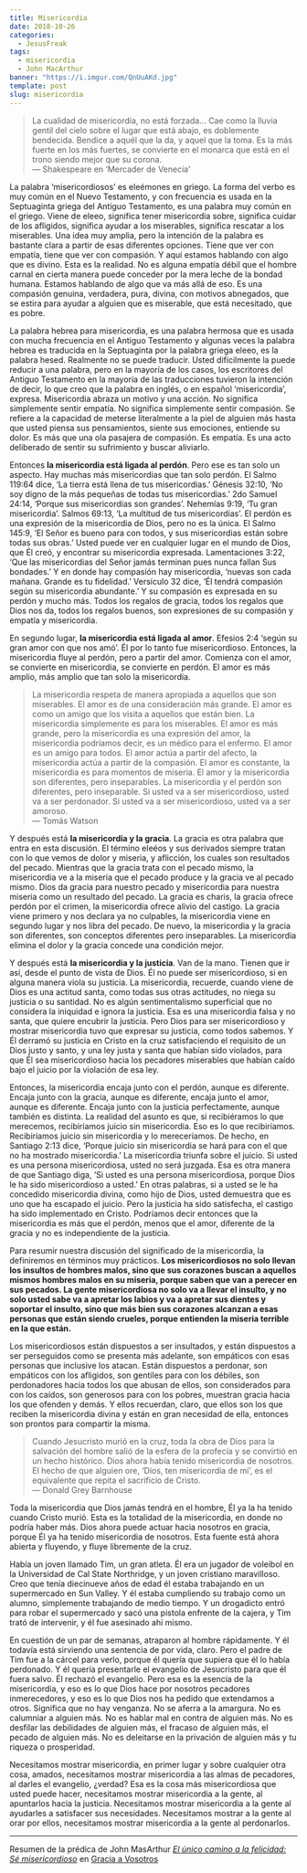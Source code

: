 ```yaml
---
title: Misericordia
date: 2018-10-26
categories:
  - JesusFreak
tags:
  - misericordia
  - John MacArthur
banner: "https://i.imgur.com/QnUuAKd.jpg"
template: post
slug: misericordia
---
```


> La cualidad de misericordia, no está forzada... Cae como la lluvia gentil del cielo sobre el lugar que está abajo, es doblemente bendecida. Bendice a aquél que la da, y aquel que la toma. Es la más fuerte en los más fuertes, se convierte en el monarca que está en el trono siendo mejor que su corona.<br />
> — Shakespeare en ‘Mercader de Venecia’

La palabra ‘misericordiosos’ es eleémones en griego. La forma del verbo es muy común en el Nuevo Testamento, y con frecuencia es usada en la Septuaginta griega del Antiguo Testamento, es una palabra muy común en el griego. Viene de eleeo, significa tener misericordia sobre, significa cuidar de los afligidos, significa ayudar a los miserables, significa rescatar a los miserables. Una idea muy amplia, pero la intención de la palabra es bastante clara a partir de esas diferentes opciones. Tiene que ver con empatía, tiene que ver con compasión. Y aquí estamos hablando con algo que es divino. Esta es la realidad. No es alguna empatía débil que el hombre carnal en cierta manera puede conceder por la mera leche de la bondad humana. Estamos hablando de algo que va más allá de eso. Es una compasión genuina, verdadera, pura, divina, con motivos abnegados, que se estira para ayudar a alguien que es miserable, que está necesitado, que es pobre.

La palabra hebrea para misericordia, es una palabra hermosa que es usada con mucha frecuencia en el Antiguo Testamento y algunas veces la palabra hebrea es traducida en la Septuaginta por la palabra griega eleeo, es la palabra hesed. Realmente no se puede traducir. Usted difícilmente la puede reducir a una palabra, pero en la mayoría de los casos, los escritores del Antiguo Testamento en la mayoría de las traducciones tuvieron la intención de decir, lo que creo que la palabra en inglés, o en español ‘misericordia’, expresa. Misericordia abraza un motivo y una acción. No significa simplemente sentir empatía. No significa simplemente sentir compasión. Se refiere a la capacidad de meterse literalmente a la piel de alguien más hasta que usted piensa sus pensamientos, siente sus emociones, entiende su dolor. Es más que una ola pasajera de compasión. Es empatía. Es una acto deliberado de sentir su sufrimiento y buscar aliviarlo.

Entonces **la misericordia está ligada al perdón**. Pero ese es tan solo un aspecto. Hay muchas más misericordias que tan solo perdón. El Salmo 119:64 dice, ‘La tierra está llena de tus misericordias.’ Génesis 32:10, ‘No soy digno de la más pequeñas de todas tus misericordias.’ 2do Samuel 24:14, ‘Porque sus misericordias son grandes’. Nehemías 9:19, ‘Tu gran misericordia’. Salmos 69:13, ‘La multitud de tus misericordias’. El perdón es una expresión de la misericordia de Dios, pero no es la única. El Salmo 145:9, ‘El Señor es bueno para con todos, y sus misericordias están sobre todas sus obras.’ Usted puede ver en cualquier lugar en el mundo de Dios, que Él creó, y encontrar su misericordia expresada. Lamentaciones 3:22, ‘Que las misericordias del Señor jamás terminan pues nunca fallan Sus bondades.’ Y en donde hay compasión hay misericordia, ‘nuevas son cada mañana. Grande es tu fidelidad.’ Versículo 32 dice, ‘Él tendrá compasión según su misericordia abundante.’ Y su compasión es expresada en su perdón y mucho más. Todos los regalos de gracia, todos los regalos que Dios nos da, todos los regalos buenos, son expresiones de su compasión y empatía y misericordia.

En segundo lugar, **la misericordia está ligada al amor**. Efesios 2:4 ‘según su gran amor con que nos amó’. Él por lo tanto fue misericordioso. Entonces, la misericordia fluye al perdón, pero a partir del amor. Comienza con el amor, se convierte en misericordia, se convierte en perdón. El amor es más amplio, más amplio que tan solo la misericordia.

> La misericordia respeta de manera apropiada a aquellos que son miserables. El amor es de una consideración más grande. El amor es como un amigo que los visita a aquellos que están bien. La misericordia simplemente es para los miserables. El amor es más grande, pero la misericordia es una expresión del amor, la misericordia podríamos decir, es un médico para el enfermo. El amor es un amigo para todos. El amor actúa a partir del afecto, la misericordia actúa a partir de la compasión. El amor es constante, la misericordia es para momentos de miseria. El amor y la misericordia son diferentes, pero inseparables. La misericordia y el perdón son diferentes, pero inseparable. Si usted va a ser misericordioso, usted va a ser perdonador. Si usted va a ser misericordioso, usted va a ser amoroso.<br />
> — Tomás Watson

Y después está **la misericordia y la gracia**. La gracia es otra palabra que entra en esta discusión. El término eleéos y sus derivados siempre tratan con lo que vemos de dolor y miseria, y aflicción, los cuales son resultados del pecado. Mientras que la gracia trata con el pecado mismo, la misericordia ve a la miseria que el pecado produce y la gracia ve al pecado mismo. Dios da gracia para nuestro pecado y misericordia para nuestra miseria como un resultado del pecado. La gracia es charis, la gracia ofrece perdón por el crimen, la misericordia ofrece alivio del castigo. La gracia viene primero y nos declara ya no culpables, la misericordia viene en segundo lugar y nos libra del pecado. De nuevo, la misericordia y la gracia son diferentes, son conceptos diferentes pero inseparables. La misericordia elimina el dolor y la gracia concede una condición mejor.

Y después está **la misericordia y la justicia**. Van de la mano. Tienen que ir así, desde el punto de vista de Dios. Él no puede ser misericordioso, si en alguna manera viola su justicia. La misericordia, recuerde, cuando viene de Dios es una actitud santa, como todas sus otras actitudes, no niega su justicia o su santidad. No es algún sentimentalismo superficial que no considera la iniquidad e ignora la justicia. Esa es una misericordia falsa y no santa, que quiere encubrir la justicia. Pero Dios para ser misericordioso y mostrar misericordia tuvo que expresar su justicia, como todos sabemos. Y Él derramó su justicia en Cristo en la cruz satisfaciendo el requisito de un Dios justo y santo, y una ley justa y santa que habían sido violados, para que Él sea misericordioso hacia los pecadores miserables que habían caído bajo el juicio por la violación de esa ley.

Entonces, la misericordia encaja junto con el perdón, aunque es diferente. Encaja junto con la gracia, aunque es diferente, encaja junto el amor, aunque es diferente. Encaja junto con la justicia perfectamente, aunque también es distinta. La realidad del asunto es que, si recibiéramos lo que merecemos, recibiríamos juicio sin misericordia. Eso es lo que recibiríamos. Recibiríamos juicio sin misericordia y lo mereceríamos. De hecho, en Santiago 2:13 dice, ‘Porque juicio sin misericordia se hará para con el que no ha mostrado misericordia.’ La misericordia triunfa sobre el juicio. Si usted es una persona misericordiosa, usted no será juzgada. Esa es otra manera de que Santiago diga, ‘Si usted es una persona misericordiosa, porque Dios le ha sido misericordioso a usted.’ En otras palabras, si a usted se le ha concedido misericordia divina, como hijo de Dios, usted demuestra que es uno que ha escapado el juicio. Pero la justicia ha sido satisfecha, el castigo ha sido implementado en Cristo. Podríamos decir entonces que la misericordia es más que el perdón, menos que el amor, diferente de la gracia y no es independiente de la justicia.

Para resumir nuestra discusión del significado de la misericordia, la definiremos en términos muy prácticos. **Los misericordiosos no solo llevan los insultos de hombres malos, sino que sus corazones buscan a aquellos mismos hombres malos en su miseria, porque saben que van a perecer en sus pecados. La gente misericordiosa no solo va a llevar el insulto, y no solo usted sabe va a apretar los labios y va a apretar sus dientes y soportar el insulto, sino que más bien sus corazones alcanzan a esas personas que están siendo crueles, porque entienden la miseria terrible en la que están.**

Los misericordiosos están dispuestos a ser insultados, y están dispuestos a ser perseguidos como se presenta más adelante, son empáticos con esas personas que inclusive los atacan. Están dispuestos a perdonar, son empáticos con los afligidos, son gentiles para con los débiles, son perdonadores hacia todos los que abusan de ellos, son considerados para con los caídos, son generosos para con los pobres, muestran gracia hacia los que ofenden y demás. Y ellos recuerdan, claro, que ellos son los que reciben la misericordia divina y están en gran necesidad de ella, entonces son prontos para compartir la misma.

> Cuando Jesucristo murió en la cruz, toda la obra de Dios para la salvación del hombre salió de la esfera de la profecía y se convirtió en un hecho histórico. Dios ahora había tenido misericordia de nosotros. El hecho de que alguien ore, ‘Dios, ten misericordia de mí’, es el equivalente que repita el sacrificio de Cristo.<br />
> — Donald Grey Barnhouse

Toda la misericordia que Dios jamás tendrá en el hombre, Él ya la ha tenido cuando Cristo murió. Esta es la totalidad de la misericordia, en donde no podría haber más. Dios ahora puede actuar hacia nosotros en gracia, porque Él ya ha tenido misericordia de nosotros. Esta fuente está ahora abierta y fluyendo, y fluye libremente de la cruz.

Había un joven llamado Tim, un gran atleta. Él era un jugador de voleibol en la Universidad de Cal State Northridge, y un joven cristiano maravilloso. Creo que tenía diecinueve años de edad él estaba trabajando en un supermercado en Sun Valley. Y él estaba cumpliendo su trabajo como un alumno, simplemente trabajando de medio tiempo. Y un drogadicto entró para robar el supermercado y sacó una pistola enfrente de la cajera, y Tim trató de intervenir, y él fue asesinado ahí mismo.

En cuestión de un par de semanas, atraparon al hombre rápidamente. Y él todavía está sirviendo una sentencia de por vida, claro. Pero el padre de Tim fue a la cárcel para verlo, porque él quería que supiera que él lo había perdonado. Y él quería presentarle el evangelio de Jesucristo para que él fuera salvo. Él rechazó el evangelio. Pero esa es la esencia de la misericordia, y eso es lo que Dios hace por nosotros pecadores inmerecedores, y eso es lo que Dios nos ha pedido que extendamos a otros. Significa que no hay venganza. No se aferra a la amargura. No es calumniar a alguien más. No es hablar mal en contra de alguien más. No es desfilar las debilidades de alguien más, el fracaso de alguien más, el pecado de alguien más. No es deleitarse en la privación de alguien más y tu riqueza o prosperidad.

Necesitamos mostrar misericordia, en primer lugar y sobre cualquier otra cosa, amados, necesitamos mostrar misericordia a las almas de pecadores, al darles el evangelio, ¿verdad? Esa es la cosa más misericordiosa que usted puede hacer, necesitamos mostrar misericordia a la gente, al apuntarlos hacia la justicia. Necesitamos mostrar misericordia a la gente al ayudarles a satisfacer sus necesidades. Necesitamos mostrar a la gente al orar por ellos, necesitamos mostrar misericordia a la gente al perdonarlos.

---

Resumen de la prédica de John MasArthur _[El único camino a la felicidad: Sé misericordioso](https://www.gracia.org/library/sermons-library/GAV-90-193/el-único-camino-a-la-felicidad-sé-misericordioso)_ en [Gracia a Vosotros](https://www.gracia.org)

